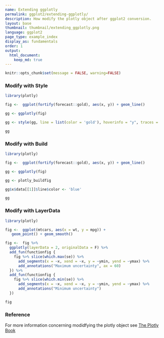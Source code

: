 ```yaml
---
name: Extending ggplotly
permalink: ggplot2/extending-ggplotly/
description: How modify the plotly object after ggplot2 conversion.
layout: base
thumbnail: thumbnail/extending_ggplotly.png
language: ggplot2
page_type: example_index
display_as: fundamentals
order: 1
output:
  html_document:
    keep_md: true
---
```


```r
knitr::opts_chunk$set(message = FALSE, warning=FALSE)
```
### Modify with Style

```r
library(plotly)

fig <-  ggplot(fortify(forecast::gold), aes(x, y)) + geom_line()

gg <- ggplotly(fig)

gg <- style(gg, line = list(color = 'gold'), hoverinfo = "y", traces = 1)

gg
```

### Modify with Build

```r
library(plotly)

fig <-  ggplot(fortify(forecast::gold), aes(x, y)) + geom_line()

gg <- ggplotly(fig)

gg <- plotly_buildfig

gg$x$data[[1]]$line$color <- 'blue'

gg
```

### Modify with LayerData

```r
library(plotly)

fig <-  ggplot(mtcars, aes(x = wt, y = mpg)) +
   geom_point() + geom_smooth()

fig <-  fig %>%
  ggplotly(layerData = 2, originalData = F) %>%
  add_fun(functionfig {
    fig %>% slice(which.max(se)) %>%
      add_segments(x = ~x, xend = ~x, y = ~ymin, yend = ~ymax) %>%
      add_annotations("Maximum uncertainty", ax = 60)
  }) %>%
  add_fun(functionfig {
    fig %>% slice(which.min(se)) %>%
      add_segments(x = ~x, xend = ~x, y = ~ymin, yend = ~ymax) %>%
      add_annotations("Minimum uncertainty")
  })

fig
```

### Reference
For more information concerning modidfying the plotly object see [The Plotly Book](https://plotly-book.cpsievert.me/extending-ggplotly.html)
